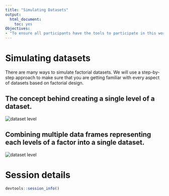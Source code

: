 ---
title: "Simulating Datasets"
output:
  html_document:
    toc: yes
Objectives: 
- "To ensure all participants have the tools to participate in this workshop"
---

# Simulating datasets

There are many ways to simulate factorial datasets. We will use a step-by-step approach to make sure that you are getting familiar with every aspect of datasets based on factorial design. 

## The concept behind creating a single level of a dataset.

<img src="images/dataset1.png" alt="dataset level">

## Combining multiple data frames representing each levels of a factor into a single dataset.

<img src="images/dataset2.png" alt="dataset level">









# Session details


```{r}
devtools::session_info()
```

